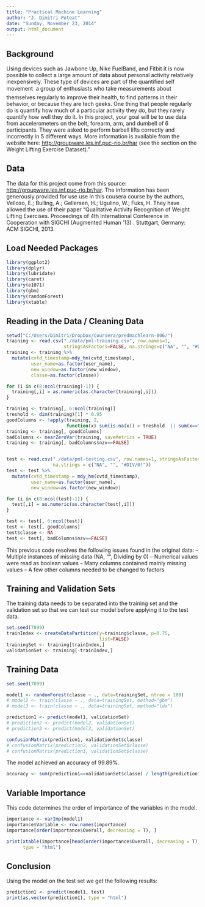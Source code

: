 ```yaml
---
title: "Practical Machine Learning"
author: "J. Dimitri Poteat"
date: "Sunday, November 23, 2014"
output: html_document
---
```


## Background
Using devices such as Jawbone Up, Nike FuelBand, and Fitbit it is now possible to collect a large amount of data about personal activity relatively inexpensively. These type of devices are part of the quantified self movement  a group of enthusiasts who take measurements about themselves regularly to improve their health, to find patterns in their behavior, or because they are tech geeks. One thing that people regularly do is quantify how much of a particular activity they do, but they rarely quantify how well they do it. In this project, your goal will be to use data from accelerometers on the belt, forearm, arm, and dumbell of 6 participants. They were asked to perform barbell lifts correctly and incorrectly in 5 different ways. More information is available from the website here: <http://groupware.les.inf.puc-rio.br/har> (see the section on the Weight Lifting Exercise Dataset)."

## Data
The data for this project come from this source: <http://groupware.les.inf.puc-rio.br/har>. The information has been generously provided for use use in this cousera course by the authors, Velloso, E.; Bulling, A.; Gellersen, H.; Ugulino, W.; Fuks, H. They have allowed the use of their paper “Qualitative Activity Recognition of Weight Lifting Exercises. Proceedings of 4th International Conference in Cooperation with SIGCHI (Augmented Human ’13) . Stuttgart, Germany: ACM SIGCHI, 2013.

## Load Needed Packages


```r
library(ggplot2)
library(dplyr)
library(lubridate)
library(caret)
library(e1071)
library(gbm)
library(randomForest)
library(xtable)
```

## Reading in the Data / Cleaning Data

```r
setwd("C:/Users/Dimitri/Dropbox/Coursera/predmachlearn-006/")
training <- read.csv("./data/pml-training.csv", row.names=1,
                     stringsAsFactors=FALSE, na.strings=c("NA", "", "#DIV/0!"))
training <- training %>%
  mutate(cvtd_timestamp=mdy_hm(cvtd_timestamp),
         user_name=as.factor(user_name),
         new_window=as.factor(new_window),
         classe=as.factor(classe))

for (i in c(8:ncol(training)-1)) {
  training[,i] = as.numeric(as.character(training[,i]))
}

training <- training[, 6:ncol(training)]
treshold <- dim(training)[1] * 0.95
goodColumns <- !apply(training, 2, 
                      function(x) sum(is.na(x)) > treshold  || sum(x=="") > treshold)
training <- training[, goodColumns]
badColumns <- nearZeroVar(training, saveMetrics = TRUE)
training <- training[, badColumns$nzv==FALSE]


test <- read.csv("./data/pml-testing.csv", row.names=1, stringsAsFactors=FALSE,
                 na.strings = c("NA", "", "#DIV/0!"))
test <- test %>%
  mutate(cvtd_timestamp = mdy_hm(cvtd_timestamp),
         user_name=as.factor(user_name),
         new_window=as.factor(new_window))

for (i in c(8:ncol(test)-1)) {
  test[,i] = as.numeric(as.character(test[,i]))
}

test <- test[, 6:ncol(test)]
test <- test[, goodColumns]
test$classe <- NA
test <- test[, badColumns$nzv==FALSE]
```

This previous code resolves the following issues found in the original data:
  -- Multiple instances of missing data (NA, "", Dividing by 0)
  -- Numerical values were read as boolean values
  -- Many columns contained mainly missing values
  -- A few other columns needed to be changed to factors
  
## Training and Validation Sets
The training data needs to be separated into the training set and the validation set so that we can test our model before applying it to the test data.

```r
set.seed(7899)
trainIndex <- createDataPartition(y=training$classe, p=0.75,
                                  list=FALSE)
trainingSet <- training[trainIndex,]
validationSet <- training[-trainIndex,]
```


## Training Data
```r
set.seed(7899)

model1 <- randomForest(classe ~ ., data=trainingSet, ntree = 100)
# model2 <- train(classe ~ ., data=trainingSet, method="gbm")
# model3 <- train(classe ~ ., data=trainingSet, method="lda")

prediction1 <- predict(model1, validationSet)
# prediction2 <- predict(model2, validationSet)
# prediction3 <- predict(model3, validationSet)

confusionMatrix(prediction1, validationSet$classe)
# confusionMatrix(prediction2, validationSet$classe)
# confusionMatrix(prediction3, validationSet$classe)
```

The model achieved an accuracy of 99.89%.
```r
accuracy <- sum(prediction1==validationSet$classe) / length(prediction1)
```

## Variable Importance
This code determines the order of importance of the variables in the model.
```r
importance <- varImp(model1)
importance$Variable <- row.names(importance)
importance[order(importance$Overall, decreasing = T), ]
```

```r
print(xtable(importance[head(order(importance$Overall, decreasing = T),25), ]),
      type = "html")
```

## Conclusion
Using the model on the test set we get the following results:
```r
prediction1 <- predict(model1, test)
print(as.vector(prediction1), type = "html")
```
